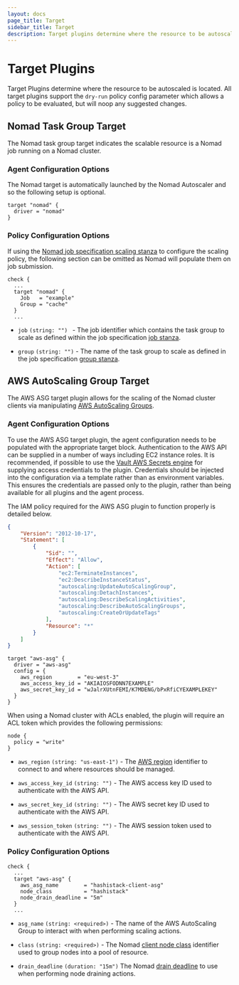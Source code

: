 ```yaml
---
layout: docs
page_title: Target
sidebar_title: Target
description: Target plugins determine where the resource to be autoscaled is located.
---
```


# Target Plugins

Target Plugins determine where the resource to be autoscaled is located. All
target plugins support the `dry-run` policy config parameter which allows a policy
to be evaluated, but will noop any suggested changes.

## Nomad Task Group Target

The Nomad task group target indicates the scalable resource is a Nomad job
running on a Nomad cluster.

### Agent Configuration Options

The Nomad target is automatically launched by the Nomad Autoscaler and so the
following setup is optional.

```hcl
target "nomad" {
  driver = "nomad"
}
```

### Policy Configuration Options

If using the [Nomad job specification scaling stanza][nomad_scaling_stanza] to
configure the scaling policy, the following section can be omitted as Nomad will
populate them on job submission.

```hcl
check {
  ...
  target "nomad" {
    Job   = "example"
    Group = "cache"
  }
  ...
```

- `job` `(string: "") ` - The job identifier which contains the task group to
  scale as defined within the job specification [job stanza][nomad_job_stanza].

- `group` `(string: "")` - The name of the task group to scale as defined in the
  job specification [group stanza][nomad_group_stanza].

## AWS AutoScaling Group Target

The AWS ASG target plugin allows for the scaling of the Nomad cluster clients
via manipulating [AWS AutoScaling Groups][aws_autoscaling].

### Agent Configuration Options

To use the AWS ASG target plugin, the agent configuration needs to be populated
with the appropriate target block. Authentication to the AWS API can be supplied
in a number of ways including EC2 instance roles. It is recommended, if possible
to use the [Vault AWS Secrets engine][vault_aws_backend] for supplying access
credentials to the plugin. Credentials should be injected into the configuration
via a template rather than as environment variables. This ensures the credentials
are passed only to the plugin, rather than being available for all plugins and
the agent process.

The IAM policy required for the AWS ASG plugin to function properly is detailed
below.

```json
{
    "Version": "2012-10-17",
    "Statement": [
        {
            "Sid": "",
            "Effect": "Allow",
            "Action": [
                "ec2:TerminateInstances",
                "ec2:DescribeInstanceStatus",
                "autoscaling:UpdateAutoScalingGroup",
                "autoscaling:DetachInstances",
                "autoscaling:DescribeScalingActivities",
                "autoscaling:DescribeAutoScalingGroups",
                "autoscaling:CreateOrUpdateTags"
            ],
            "Resource": "*"
        }
    ]
}
```

```hcl
target "aws-asg" {
  driver = "aws-asg"
  config = {
    aws_region        = "eu-west-3"
    aws_access_key_id = "AKIAIOSFODNN7EXAMPLE"
    aws_secret_key_id = "wJalrXUtnFEMI/K7MDENG/bPxRfiCYEXAMPLEKEY"
  }
}
```

When using a Nomad cluster with ACLs enabled, the plugin will require an ACL token which provides
the following permissions:

```hcl
node {
  policy = "write"
}
```

- `aws_region` `(string: "us-east-1")` - The [AWS region][aws_region] identifier
  to connect to and where resources should be managed.

- `aws_access_key_id` `(string: "")` - The AWS access key ID used to authenticate
  with the AWS API.

- `aws_secret_key_id` `(string: "")` - The AWS secret key ID used to authenticate
  with the AWS API.

- `aws_session_token` `(string: "")` - The AWS session token used to authenticate
  with the AWS API.

### Policy Configuration Options

```hcl
check {
  ...
  target "aws-asg" {
    aws_asg_name        = "hashistack-client-asg"
    node_class          = "hashistack"
    node_drain_deadline = "5m"
  }
  ...
```

- `asg_name` `(string: <required>)` - The name of the AWS AutoScaling Group to
  interact with when performing scaling actions.

- `class` `(string: <required>)` - The Nomad [client node class][nomad_node_class]
  identifier used to group nodes into a pool of resource.

- `drain_deadline` `(duration: "15m")` The Nomad [drain deadline][nomad_node_drain_deadline]
  to use when performing node draining actions.

[nomad_node_class]: https://www.nomadproject.io/docs/configuration/client#node_class
[nomad_node_drain_deadline]: https://www.nomadproject.io/api-docs/nodes#deadline
[nomad_scaling_stanza]: /docs/job-specification/scaling
[nomad_group_stanza]: docs/job-specification/group#group-stanza
[nomad_job_stanza]: /docs/job-specification/job#job-stanza
[aws_region]: https://aws.amazon.com/about-aws/global-infrastructure/regions_az/
[aws_autoscaling]: https://aws.amazon.com/autoscaling/
[vault_aws_backend]: https://www.vaultproject.io/docs/secrets/aws

